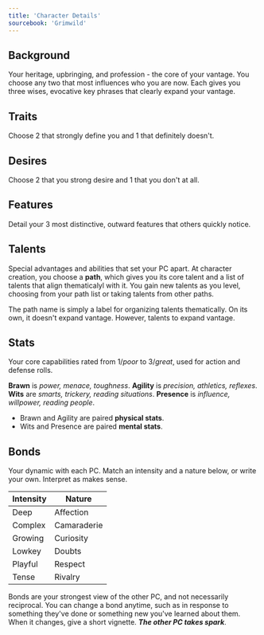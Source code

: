 ```yaml
---
title: 'Character Details'
sourcebook: 'Grimwild'
---
```


## Background

Your heritage, upbringing, and profession - the core of your vantage. You choose any two that most influences who you are now. Each gives you three wises, evocative key phrases that clearly expand your vantage.

## Traits

Choose 2 that strongly define you and 1 that definitely doesn't.

## Desires

Choose 2 that you strong desire and 1 that you don't at all.

## Features

Detail your 3 most distinctive, outward features that others quickly notice.

## Talents

Special advantages and abilities that set your PC apart. At character creation, you choose a **path**, which gives you its core talent and a list of talents that align thematicalyl with it. You gain new talents as you level, choosing from your path list or taking talents from other paths.

The path name is simply a label for organizing talents thematically. On its own, it doesn't expand vantage. However, talents to expand vantage.

## Stats

Your core capabilities rated from 1/_poor_ to 3/_great_, used for action and defense rolls.

**Brawn** is _power, menace, toughness_.
**Agility** is _precision, athletics, reflexes_.
**Wits** are _smarts, trickery, reading situations_.
**Presence** is _influence, willpower, reading people_.

- Brawn and Agility are paired **physical stats**.
- Wits and Presence are paired **mental stats**.

## Bonds

Your dynamic with each PC. Match an intensity and a nature below, or write your own. Interpret as makes sense.

| Intensity | Nature      |
| --------- | ----------- |
| Deep      | Affection   |
| Complex   | Camaraderie |
| Growing   | Curiosity   |
| Lowkey    | Doubts      |
| Playful   | Respect     |
| Tense     | Rivalry     |

Bonds are your strongest view of the other PC, and not necessarily reciprocal. You can change a bond anytime, such as in response to something they've done or something new you've learned about them. When it changes, give a short vignette. **_The other PC takes spark_**.

